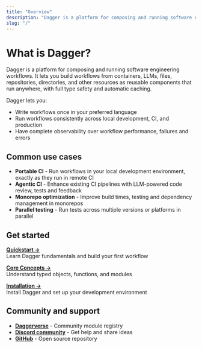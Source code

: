```yaml
---
title: "Overview"
description: "Dagger is a platform for composing and running software engineering workflows. Learn how to get started, explore common use cases, and join the community."
slug: "/"
---
```


# What is Dagger?

Dagger is a platform for composing and running software engineering workflows. It lets you build workflows from containers, LLMs, files, repositories, directories, and other resources as reusable components that run anywhere, with full type safety and automatic caching.

Dagger lets you:
- Write workflows once in your preferred language
- Run workflows consistently across local development, CI, and production
- Have complete observability over workflow performance, failures and errors

## Common use cases

- **Portable CI** - Run workflows in your local development environment, exactly as they run in remote CI
- **Agentic CI** - Enhance existing CI pipelines with LLM-powered code review, tests and feedback
- **Monorepo optimization** - Improve build times, testing and dependency management in monorepos
- **Parallel testing** - Run tests across multiple versions or platforms in parallel

## Get started

[**Quickstart →**](./quickstart/index.mdx)<br />
Learn Dagger fundamentals and build your first workflow

[**Core Concepts →**](./quickstart/core-concepts/index.mdx)<br />
Understand typed objects, functions, and modules

[**Installation →**](./installation.mdx)<br />
Install Dagger and set up your development environment

## Community and support

- [**Daggerverse**](https://daggerverse.dev) - Community module registry
- [**Discord community**](https://discord.gg/dagger-io) - Get help and share ideas
- [**GitHub**](https://github.com/dagger/dagger) - Open source repository

